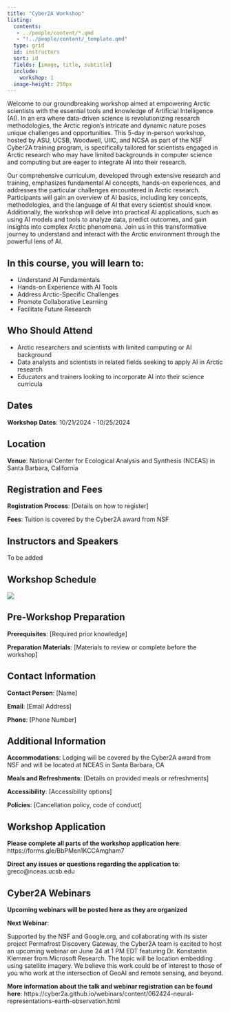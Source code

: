 ```yaml
---
title: "Cyber2A Workshop"
listing:
  contents:
   - ../people/content/*.qmd
   - "!../people/content/_template.qmd"
  type: grid 
  id: instructors
  sort: id
  fields: [image, title, subtitle]
  include:
    workshop: 1
  image-height: 250px
---
```


Welcome to our groundbreaking workshop aimed at empowering Arctic scientists with the essential tools and knowledge of Artificial Intelligence (AI). In an era where data-driven science is revolutionizing research methodologies, the Arctic region's intricate and dynamic nature poses unique challenges and opportunities. This 5-day in-person workshop, hosted by ASU, UCSB, Woodwell, UIIC, and NCSA as part of the NSF Cyber2A training program, is specifically tailored for scientists engaged in Arctic research who may have limited backgrounds in computer science and computing but are eager to integrate AI into their research.

Our comprehensive curriculum, developed through extensive research and training, emphasizes fundamental AI concepts, hands-on experiences, and addresses the particular challenges encountered in Arctic research. Participants will gain an overview of AI basics, including key concepts, methodologies, and the language of AI that every scientist should know. Additionally, the workshop will delve into practical AI applications, such as using AI models and tools to analyze data, predict outcomes, and gain insights into complex Arctic phenomena. Join us in this transformative journey to understand and interact with the Arctic environment through the powerful lens of AI.

## In this course, you will learn to:

- Understand AI Fundamentals
- Hands-on Experience with AI Tools
- Address Arctic-Specific Challenges
- Promote Collaborative Learning
- Facilitate Future Research

## Who Should Attend

- Arctic researchers and scientists with limited computing or AI background
- Data analysts and scientists in related fields seeking to apply AI in Arctic research
- Educators and trainers looking to incorporate AI into their science curricula

## Dates

**Workshop Dates**: 10/21/2024 - 10/25/2024

## Location

**Venue**: National Center for Ecological Analysis and Synthesis (NCEAS) in Santa Barbara, California

## Registration and Fees

**Registration Process**: [Details on how to register]

**Fees**: Tuition is covered by the Cyber2A award from NSF

## Instructors and Speakers

To be added

:::{#instructors}
:::

## Workshop Schedule

![](schedule-draft.png)

## Pre-Workshop Preparation

**Prerequisites**: [Required prior knowledge]

**Preparation Materials**: [Materials to review or complete before the workshop]

## Contact Information

**Contact Person**: [Name]

**Email**: [Email Address]

**Phone**: [Phone Number]

## Additional Information

**Accommodations**: Lodging will be covered by the Cyber2A award from NSF and will be located at NCEAS in Santa Barbara, CA

**Meals and Refreshments**: [Details on provided meals or refreshments]

**Accessibility**: [Accessibility options]

**Policies**: [Cancellation policy, code of conduct]

## Workshop Application

**Please complete all parts of the workshop application here**: https://forms.gle/BbPMen1KCCAmgham7

**Direct any issues or questions regarding the application to**: greco@nceas.ucsb.edu

## Cyber2A Webinars

**Upcoming webinars will be posted here as they are organized**

**Next Webinar**: 

Supported by the NSF and Google.org, and collaborating with its sister project Permafrost Discovery Gateway, the Cyber2A team is excited to host an upcoming webinar on June 24 at 1 PM EDT featuring Dr. Konstantin Klemmer from Microsoft Research. The topic will be location embedding using satellite imagery. We believe this work could be of interest to those of you who work at the intersection of GeoAI and remote sensing, and beyond.

**More information about the talk and webinar registration can be found here**: https://cyber2a.github.io/webinars/content/062424-neural-representations-earth-observation.html

